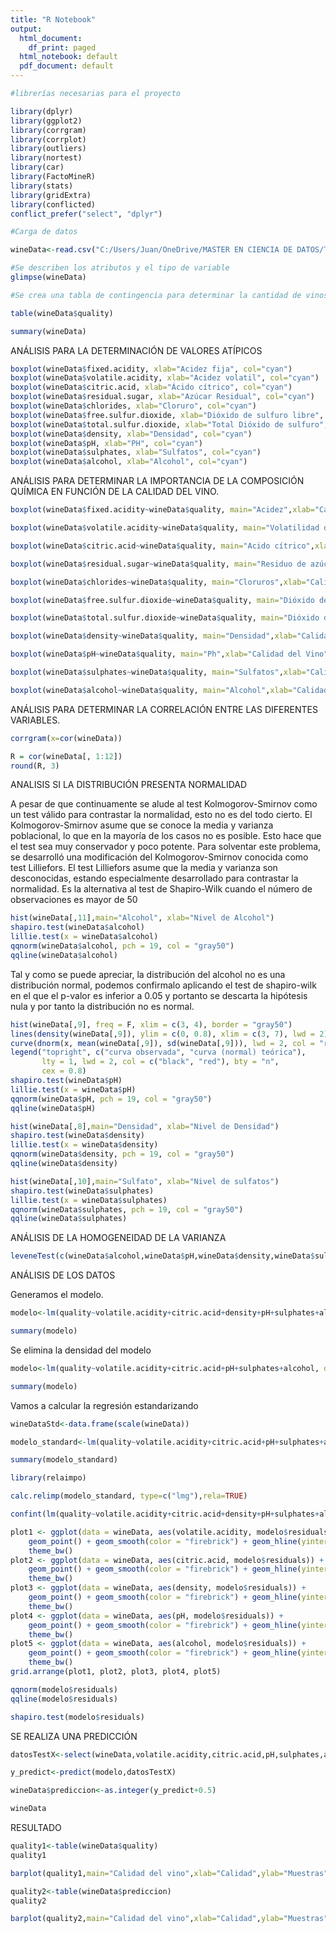 ---
title: "R Notebook"
output:
  html_document:
    df_print: paged
  html_notebook: default
  pdf_document: default
---

```{r}
#librerías necesarias para el proyecto

library(dplyr)
library(ggplot2)
library(corrgram)
library(corrplot)
library(outliers)
library(nortest)
library(car)
library(FactoMineR)
library(stats)
library(gridExtra)
library(conflicted)
conflict_prefer("select", "dplyr")

```

```{r}
#Carga de datos

wineData<-read.csv("C:/Users/Juan/OneDrive/MASTER EN CIENCIA DE DATOS/TIPOLOGÍA Y CICLO DEL DATO/PRACTICA2/winequality-red.csv",sep=";")
```

```{r}
#Se describen los atributos y el tipo de variable
glimpse(wineData)
```

```{r}
#Se crea una tabla de contingencia para determinar la cantidad de vinos que están asociados a uno u otra clase.

table(wineData$quality)
```


```{r}
summary(wineData)
```

ANÁLISIS PARA LA DETERMINACIÓN DE VALORES ATÍPICOS

```{r}
boxplot(wineData$fixed.acidity, xlab="Acidez fija", col="cyan")
boxplot(wineData$volatile.acidity, xlab="Acidez volatil", col="cyan")
boxplot(wineData$citric.acid, xlab="Ácido cítrico", col="cyan")
boxplot(wineData$residual.sugar, xlab="Azúcar Residual", col="cyan")
boxplot(wineData$chlorides, xlab="Cloruro", col="cyan")
boxplot(wineData$free.sulfur.dioxide, xlab="Dióxido de sulfuro libre", col="cyan")
boxplot(wineData$total.sulfur.dioxide, xlab="Total Dióxido de sulfuro", col="cyan")
boxplot(wineData$density, xlab="Densidad", col="cyan")
boxplot(wineData$pH, xlab="PH", col="cyan")
boxplot(wineData$sulphates, xlab="Sulfatos", col="cyan")
boxplot(wineData$alcohol, xlab="Alcohol", col="cyan")
```

ANÁLISIS PARA DETERMINAR LA IMPORTANCIA DE LA COMPOSICIÓN QUÍMICA EN FUNCIÓN DE LA CALIDAD DEL VINO.

```{r}
boxplot(wineData$fixed.acidity~wineData$quality, main="Acidez",xlab="Calidad del Vino", ylab="Nivel de acidez", col=c(123,138,125,126,127,128))

```

```{r}
boxplot(wineData$volatile.acidity~wineData$quality, main="Volatilidad de la acidez",xlab="Calidad del Vino", ylab="Volatilidad acidez", col=c(123,138,125,126,127,128))
```

```{r}
boxplot(wineData$citric.acid~wineData$quality, main="Acido cítrico",xlab="Calidad del Vino", ylab="Nivel de acido", col=c(123,138,125,126,127,128))
```

```{r}
boxplot(wineData$residual.sugar~wineData$quality, main="Residuo de azúcar",xlab="Calidad del Vino", ylab="Nivel de residuo", col=c(123,138,125,126,127,128))
```

```{r}
boxplot(wineData$chlorides~wineData$quality, main="Cloruros",xlab="Calidad del Vino", ylab="Nivel cloruro", col=c(123,138,125,126,127,128))
```

```{r}
boxplot(wineData$free.sulfur.dioxide~wineData$quality, main="Dióxido de Sulfuro Libre",xlab="Calidad del Vino", ylab="Nivel Dióxido", col=c(123,138,125,126,127,128))
```

```{r}
boxplot(wineData$total.sulfur.dioxide~wineData$quality, main="Dióxido de Sulfuro Total",xlab="Calidad del Vino", ylab="Nivel del dióxido de sulfuro Total", col=c(123,138,125,126,127,128))
```

```{r}
boxplot(wineData$density~wineData$quality, main="Densidad",xlab="Calidad del Vino", ylab="Nivel de densidad", col=c(123,138,125,126,127,128))
```

```{r}
boxplot(wineData$pH~wineData$quality, main="Ph",xlab="Calidad del Vino", ylab="Nivel de Ph", col=c(123,138,125,126,127,128))
```

```{r}
boxplot(wineData$sulphates~wineData$quality, main="Sulfatos",xlab="Calidad del Vino", ylab="Nivel de Sulfatos", col=c(123,138,125,126,127,128))
```

```{r}
boxplot(wineData$alcohol~wineData$quality, main="Alcohol",xlab="Calidad del Vino", ylab="Nivel de alcohol", col=c(123,138,125,126,127,128))
```

ANÁLISIS PARA DETERMINAR LA CORRELACIÓN ENTRE LAS DIFERENTES VARIABLES.

```{r}
corrgram(x=cor(wineData))
```

```{r}
R = cor(wineData[, 1:12])
round(R, 3)
```

ANALISIS SI LA DISTRIBUCIÓN PRESENTA NORMALIDAD

A pesar de que continuamente se alude al test Kolmogorov-Smirnov como un test válido para contrastar la normalidad, esto no es del todo cierto. El Kolmogorov-Smirnov asume que se conoce la media y varianza poblacional, lo que en la mayoría de los casos no es posible. Esto hace que el test sea muy conservador y poco potente. Para solventar este problema, se desarrolló una modificación del Kolmogorov-Smirnov conocida como test Lilliefors. El test Lilliefors asume que la media y varianza son desconocidas, estando especialmente desarrollado para contrastar la normalidad. Es la alternativa al test de Shapiro-Wilk cuando el número de observaciones es mayor de 50

```{r}
hist(wineData[,11],main="Alcohol", xlab="Nivel de Alcohol")
shapiro.test(wineData$alcohol)
lillie.test(x = wineData$alcohol)
qqnorm(wineData$alcohol, pch = 19, col = "gray50")
qqline(wineData$alcohol)
```

Tal y como se puede apreciar, la distribución del alcohol no es una distribución normal, podemos confirmalo aplicando el test de shapiro-wilk en el que el p-valor es inferior a 0.05 y portanto se descarta la hipótesis nula y por tanto la distribución no es normal.


```{r}
hist(wineData[,9], freq = F, xlim = c(3, 4), border = "gray50")
lines(density(wineData[,9]), ylim = c(0, 0.8), xlim = c(3, 7), lwd = 2)
curve(dnorm(x, mean(wineData[,9]), sd(wineData[,9])), lwd = 2, col = "red", add = T)
legend("topright", c("curva observada", "curva (normal) teórica"),
       lty = 1, lwd = 2, col = c("black", "red"), bty = "n",
       cex = 0.8)
shapiro.test(wineData$pH)
lillie.test(x = wineData$pH)
qqnorm(wineData$pH, pch = 19, col = "gray50")
qqline(wineData$pH)
```

```{r}
hist(wineData[,8],main="Densidad", xlab="Nivel de Densidad")
shapiro.test(wineData$density)
lillie.test(x = wineData$density)
qqnorm(wineData$density, pch = 19, col = "gray50")
qqline(wineData$density)
```

```{r}
hist(wineData[,10],main="Sulfato", xlab="Nivel de sulfatos")
shapiro.test(wineData$sulphates)
lillie.test(x = wineData$sulphates)
qqnorm(wineData$sulphates, pch = 19, col = "gray50")
qqline(wineData$sulphates)
```

ANÁLISIS DE LA HOMOGENEIDAD DE LA VARIANZA

```{r}
leveneTest(c(wineData$alcohol,wineData$pH,wineData$density,wineData$sulphates),rep(c("Gr1","Gr2","Gr3","Gr4"), each=1599), center="median")
```

ANÁLISIS DE LOS DATOS

Generamos el modelo.
```{r}
modelo<-lm(quality~volatile.acidity+citric.acid+density+pH+sulphates+alcohol, data=wineData)

```

```{r}
summary(modelo)
```

Se elimina la densidad del modelo

```{r}
modelo<-lm(quality~volatile.acidity+citric.acid+pH+sulphates+alcohol, data=wineData)
```

```{r}
summary(modelo)
```

Vamos a calcular la regresión estandarizando
```{r}
wineDataStd<-data.frame(scale(wineData))

```

```{r}
modelo_standard<-lm(quality~volatile.acidity+citric.acid+pH+sulphates+alcohol, data=wineDataStd)
```

```{r}
summary(modelo_standard)
```

```{r}
library(relaimpo)
```

```{r}
calc.relimp(modelo_standard, type=c("lmg"),rela=TRUE)
```


```{r}
confint(lm(quality~volatile.acidity+citric.acid+density+pH+sulphates+alcohol, data=wineData))
```

```{r}
plot1 <- ggplot(data = wineData, aes(volatile.acidity, modelo$residuals)) +
    geom_point() + geom_smooth(color = "firebrick") + geom_hline(yintercept = 0) +
    theme_bw()
plot2 <- ggplot(data = wineData, aes(citric.acid, modelo$residuals)) +
    geom_point() + geom_smooth(color = "firebrick") + geom_hline(yintercept = 0) +
    theme_bw()
plot3 <- ggplot(data = wineData, aes(density, modelo$residuals)) +
    geom_point() + geom_smooth(color = "firebrick") + geom_hline(yintercept = 0) +
    theme_bw()
plot4 <- ggplot(data = wineData, aes(pH, modelo$residuals)) +
    geom_point() + geom_smooth(color = "firebrick") + geom_hline(yintercept = 0) +
    theme_bw()
plot5 <- ggplot(data = wineData, aes(alcohol, modelo$residuals)) +
    geom_point() + geom_smooth(color = "firebrick") + geom_hline(yintercept = 0) +
    theme_bw()
grid.arrange(plot1, plot2, plot3, plot4, plot5)
```


```{r}
qqnorm(modelo$residuals)
qqline(modelo$residuals)
```

```{r}
shapiro.test(modelo$residuals)
```

SE REALIZA UNA PREDICCIÓN

```{r}
datosTestX<-select(wineData,volatile.acidity,citric.acid,pH,sulphates,alcohol)

```

```{r}
y_predict<-predict(modelo,datosTestX)
```

```{r}
wineData$prediccion<-as.integer(y_predict+0.5)
```

```{r}
wineData
```

RESULTADO 

```{r}
quality1<-table(wineData$quality)
quality1
```


```{r}
barplot(quality1,main="Calidad del vino",xlab="Calidad",ylab="Muestras",col=c("red","blue","yellow","green","orange"))
```

```{r}
quality2<-table(wineData$prediccion)
quality2
```


```{r}
barplot(quality2,main="Calidad del vino",xlab="Calidad",ylab="Muestras",col=c("red","blue","yellow","green","orange"))
```

